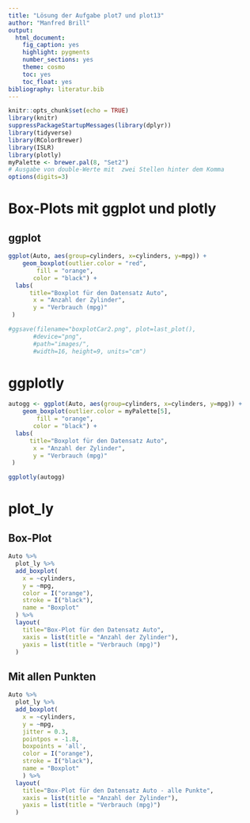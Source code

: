 ```yaml
---
title: "Lösung der Aufgabe plot7 und plot13"
author: "Manfred Brill"
output: 
  html_document: 
    fig_caption: yes
    highlight: pygments
    number_sections: yes
    theme: cosmo
    toc: yes
    toc_float: yes
bibliography: literatur.bib    
---
```


```r
knitr::opts_chunk$set(echo = TRUE)
library(knitr)
suppressPackageStartupMessages(library(dplyr))
library(tidyverse)
library(RColorBrewer)
library(ISLR)
library(plotly)
myPalette <- brewer.pal(8, "Set2")
# Ausgabe von double-Werte mit  zwei Stellen hinter dem Komma
options(digits=3)
```

# Box-Plots mit ggplot und plotly

## ggplot

```r
ggplot(Auto, aes(group=cylinders, x=cylinders, y=mpg)) +
    geom_boxplot(outlier.color = "red",
        fill = "orange",
       color = "black") +
  labs(
      title="Boxplot für den Datensatz Auto",
       x = "Anzahl der Zylinder",
       y = "Verbrauch (mpg)"
 )

#ggsave(filename="boxplotCar2.png", plot=last_plot(), 
       #device="png",
       #path="images/", 
       #width=16, height=9, units="cm")
```

# ggplotly

```r
autogg <- ggplot(Auto, aes(group=cylinders, x=cylinders, y=mpg)) +
    geom_boxplot(outlier.color = myPalette[5],
        fill = "orange",
       color = "black") +
  labs(
      title="Boxplot für den Datensatz Auto",
       x = "Anzahl der Zylinder",
       y = "Verbrauch (mpg)"
 )

ggplotly(autogg)
```

# plot_ly

## Box-Plot

```r
Auto %>%
  plot_ly %>%
  add_boxplot(
    x = ~cylinders,
    y = ~mpg,
    color = I("orange"), 
    stroke = I("black"), 
    name = "Boxplot"
  ) %>%
  layout(
    title="Box-Plot für den Datensatz Auto",
    xaxis = list(title = "Anzahl der Zylinder"),
    yaxis = list(title = "Verbrauch (mpg)")
  )
```

## Mit allen Punkten

```r
Auto %>%
  plot_ly %>%
  add_boxplot(
    x = ~cylinders,
    y = ~mpg, 
    jitter = 0.3, 
    pointpos = -1.8, 
    boxpoints = 'all',
    color = I("orange"), 
    stroke = I("black"), 
    name = "Boxplot"
    ) %>%
  layout(
    title="Box-Plot für den Datensatz Auto - alle Punkte",
    xaxis = list(title = "Anzahl der Zylinder"),
    yaxis = list(title = "Verbrauch (mpg)")
  )
```
